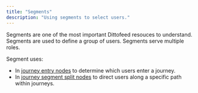 ```yaml
---
title: "Segments"
description: "Using segments to select users."
---
```


Segments are one of the most important Dittofeed resouces to understand. Segments are used to define a group of users. Segments serve multiple roles.

Segment uses:

- In [journey entry nodes](/resources/journey-nodes/entry) to determine which users enter a journey.
- In [journey segment split nodes](/resources/journey-nodes/segment-split) to direct users along a specific path within journeys.
